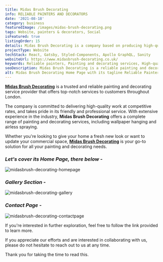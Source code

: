 ```yaml
---
title: Midas Brush Decorating
info: RELIABLE PAINTERS AND DECORATORS
date: '2021-08-18'
category: business
featuredImage: /images/midas-brush-decorating.png
tags: Website, painters & decorators, Social
isFeatured: true
listingOrder: 15
details: Midas Brush Decorating is a company based on producing high-quality work while being reliable and trusted, offering painting and decorating services.
projectType: Website
techStack: React, Gatsby, Styled-Components, Apollo GraphQL, Sanity
websiteUrl: https://www.midasbrush-decorating.co.uk/
keywords: Reliable painters, Painting and decorating services, High-quality work, London, Competitive rates, Wallpaper hanging, Airless spraying.
seoDescription: Midas Brush Decorating is a reliable painting and decorating company based in London offering high-quality services at competitive rates. Get in touch today for all your interior and exterior painting needs.
alt: Midas Brush Decorating Home Page with its tagline Reliable Painters and Decorators written in bold font.
---
```


**[Midas Brush Decorating](https://www.midasbrush-decorating.co.uk/)** is a trusted and reliable painting and decorating service provider that offers top-notch services to customers throughout London.

The company is committed to delivering high-quality work at competitive rates, and takes pride in its friendly and professional service. With extensive experience in the industry, **Midas Brush Decorating** offers a complete range of painting and decorating services, including wallpaper hanging and airless spraying.

Whether you're looking to give your home a fresh new look or want to update your commercial space, **[Midas Brush Decorating](https://www.midasbrush-decorating.co.uk/)** is your go-to solution for all your painting and decorating needs.

### _Let's cover its Home Page, there below -_

![midasbrush-decorating-homepage](../images/midasbrush-decorating-homepage.jpeg)

### _Gallery Section -_

![midasbrush-decorating-gallery](../images/midasbrush-decorating-gallery.jpeg)

### _Contact Page -_

![midasbrush-decorating-contactpage](../images/midasbrush-decorating-contactpage.jpeg)

If you're interested in further exploration, feel free to follow the link provided to learn more.

If you appreciate our efforts and are interested in collaborating with us, please do not hesitate to reach out to us at any time.

Thank you for taking the time to read this.
